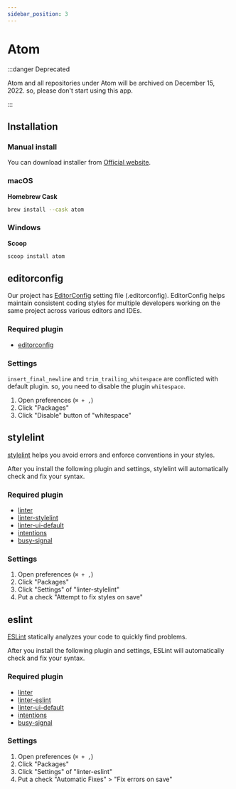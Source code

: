 ```yaml
---
sidebar_position: 3
---
```


# Atom

:::danger Deprecated

Atom and all repositories under Atom will be archived on December 15, 2022. so, please don't start using this app.

:::

## Installation

### Manual install

You can download installer from [Official website](https://atom.io/).

### macOS

**Homebrew Cask**

```bash
brew install --cask atom
```

### Windows

**Scoop**

```bash
scoop install atom
```

## editorconfig

Our project has [EditorConfig](https://editorconfig.org/) setting file (.editorconfig). EditorConfig helps maintain consistent coding styles for multiple developers working on the same project across various editors and IDEs.

### Required plugin

- [editorconfig](https://atom.io/packages/editorconfig)

### Settings

`insert_final_newline` and `trim_trailing_whitespace` are conflicted with default plugin. so, you need to disable the plugin `whitespace`.

1. Open preferences (`⌘ + ,`)
2. Click "Packages"
3. Click "Disable" button of "whitespace"

## stylelint

[stylelint](https://stylelint.io/) helps you avoid errors and enforce conventions in your styles.

After you install the following plugin and settings, stylelint will automatically check and fix your syntax.

### Required plugin

- [linter](https://atom.io/packages/linter)
- [linter-stylelint](https://atom.io/packages/linter-stylelint)
- [linter-ui-default](https://atom.io/packages/linter-ui-default)
- [intentions](https://atom.io/packages/intentions)
- [busy-signal](https://atom.io/packages/busy-signal)

### Settings

1. Open preferences (`⌘ + ,`)
2. Click "Packages"
3. Click "Settings" of "linter-stylelint"
4. Put a check "Attempt to fix styles on save"

## eslint

[ESLint](https://eslint.org/) statically analyzes your code to quickly find problems.

After you install the following plugin and settings, ESLint will automatically check and fix your syntax.

### Required plugin

- [linter](https://atom.io/packages/linter)
- [linter-eslint](https://atom.io/packages/linter-eslint)
- [linter-ui-default](https://atom.io/packages/linter-ui-default)
- [intentions](https://atom.io/packages/intentions)
- [busy-signal](https://atom.io/packages/busy-signal)

### Settings

1. Open preferences (`⌘ + ,`)
2. Click "Packages"
3. Click "Settings" of "linter-eslint"
4. Put a check "Automatic Fixes" > "Fix errors on save"
